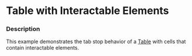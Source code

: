 
# Table with Interactable Elements

### Description
This example demonstrates the tab stop behavior of a [Table](/components/cerner-terra-framework-docs/table/about) with cells
that contain interactable elements.

<TableFocusableCell title= 'Table With Focusable Cell Elements' />
